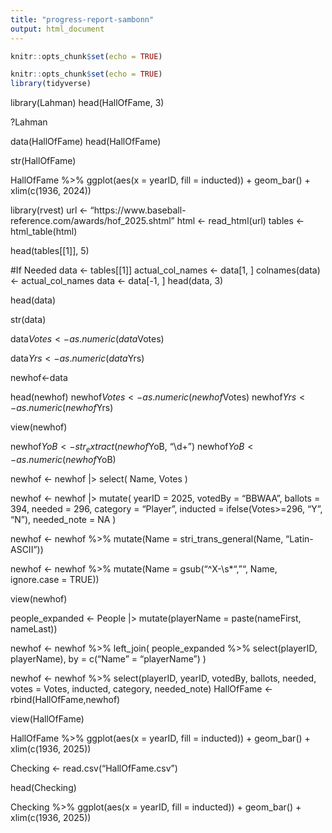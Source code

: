 ```yaml
---
title: "progress-report-sambonn"
output: html_document
---
```


```r
knitr::opts_chunk$set(echo = TRUE)
```

```r
knitr::opts_chunk$set(echo = TRUE)
library(tidyverse)
```
library(Lahman)
head(HallOfFame, 3)

?Lahman

data(HallOfFame)
head(HallOfFame)

str(HallOfFame)


HallOfFame %>% 
  ggplot(aes(x = yearID, fill = inducted)) +
  geom_bar() +
  xlim(c(1936, 2024))



library(rvest)
url <- "https://www.baseball-reference.com/awards/hof_2025.shtml"
html <- read_html(url)
tables <- html_table(html)


head(tables[[1]], 5)


#If Needed
data <- tables[[1]]
actual_col_names <- data[1, ]
colnames(data) <- actual_col_names
data <- data[-1, ]
head(data, 3)

head(data)

str(data)

data$Votes <- as.numeric(data$Votes)

data$Yrs <- as.numeric(data$Yrs)

newhof<-data

head(newhof)
newhof$Votes <- as.numeric(newhof$Votes)
newhof$Yrs <- as.numeric(newhof$Yrs)

view(newhof)

newhof$YoB <- str_extract(newhof$YoB, "\\d+")
newhof$YoB <- as.numeric(newhof$YoB)

newhof <- newhof |>
  select(
    Name,
    Votes
  )

newhof <- newhof |>
  mutate(
    yearID = 2025,
    votedBy = "BBWAA",
    ballots = 394,
    needed = 296,
    category = "Player",
    inducted = ifelse(Votes>=296, "Y", "N"),
    needed_note = NA
  )

newhof <- newhof %>%
  mutate(Name = stri_trans_general(Name, "Latin-ASCII"))


newhof <- newhof %>%
  mutate(Name = gsub("^X-\\s*", "", Name, ignore.case = TRUE))


view(newhof)

people_expanded <- People |>
  mutate(playerName = paste(nameFirst, nameLast))

newhof <- newhof %>%
  left_join(
    people_expanded %>% select(playerID, playerName),
    by = c("Name" = "playerName")
  )

newhof <- newhof %>%
  select(playerID, yearID, votedBy, ballots, needed, votes = Votes,
         inducted, category, needed_note)
HallOfFame <- rbind(HallOfFame,newhof)

view(HallOfFame)


HallOfFame %>% 
  ggplot(aes(x = yearID, fill = inducted)) +
  geom_bar() +
  xlim(c(1936, 2025))






Checking <- read.csv("HallOfFame.csv")

head(Checking)

Checking %>% 
  ggplot(aes(x = yearID, fill = inducted)) +
  geom_bar() +
  xlim(c(1936, 2025))
  
